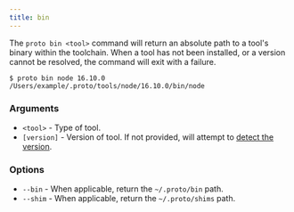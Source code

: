 ```yaml
---
title: bin
---
```


The `proto bin <tool>` command will return an absolute path to a tool's binary within the toolchain.
When a tool has not been installed, or a version cannot be resolved, the command will exit with a
failure.

```shell
$ proto bin node 16.10.0
/Users/example/.proto/tools/node/16.10.0/bin/node
```

### Arguments

- `<tool>` - Type of tool.
- `[version]` - Version of tool. If not provided, will attempt to
  [detect the version](../detection).

### Options

- `--bin` - When applicable, return the `~/.proto/bin` path.
- `--shim` - When applicable, return the `~/.proto/shims` path.
